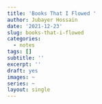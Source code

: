 ```yaml
---
title: 'Books That I Flowed '
author: Jubayer Hossain
date: '2021-12-23'
slug: books-that-i-flowed
categories:
  - notes
tags: []
subtitle: ''
excerpt: ''
draft: yes
images: ~
series: ~
layout: single
---
```

